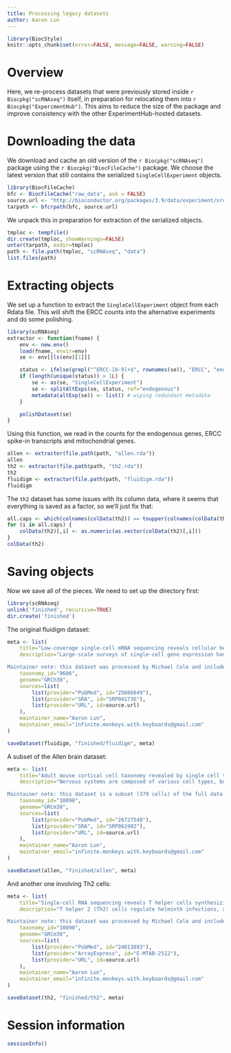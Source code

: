 ```yaml
---
title: Processing legacy datasets
author: Aaron Lun
---
```


```r
library(BiocStyle)
knitr::opts_chunk$set(error=FALSE, message=FALSE, warning=FALSE)
```

# Overview

Here, we re-process datasets that were previously stored inside `r Biocpkg("scRNAseq")` itself,
in preparation for relocating them into `r Biocpkg("ExperimentHub")`.
This aims to reduce the size of the package and improve consistency with the other ExperimentHub-hosted datasets.

# Downloading the data

We download and cache an old version of the `r Biocpkg("scRNAseq")` package using the `r Biocpkg("BiocFileCache")` package.
We choose the latest version that still contains the serialized `SingleCellExperiment` objects.

```r
library(BiocFileCache)
bfc <- BiocFileCache("raw_data", ask = FALSE)
source.url <- "http://bioconductor.org/packages/3.9/data/experiment/src/contrib/scRNAseq_1.10.0.tar.gz"
tarpath <- bfcrpath(bfc, source.url)
```

We unpack this in preparation for extraction of the serialized objects.

```r
tmploc <- tempfile()
dir.create(tmploc, showWarnings=FALSE)
untar(tarpath, exdir=tmploc)
path <- file.path(tmploc, "scRNAseq", "data")
list.files(path)
```

# Extracting objects

We set up a function to extract the `SingleCellExperiment` object from each Rdata file.
This will shift the ERCC counts into the alternative experiments and do some polishing.

```r
library(scRNAseq)
extractor <- function(fname) {
    env <- new.env()
    load(fname, envir=env)
    se <- env[[ls(env)[1]]]

    status <- ifelse(grepl("^ERCC-[0-9]+$", rownames(se)), "ERCC", "endogenous")
    if (length(unique(status)) > 1L) {
        se <- as(se, "SingleCellExperiment")
        se <- splitAltExps(se, status, ref="endogenous")
        metadata(altExp(se)) <- list() # wiping redundant metadata
    }

    polishDataset(se)
}
```

Using this function, we read in the counts for the endogenous genes, ERCC spike-in transcripts and mitochondrial genes.

```r
allen <- extractor(file.path(path, "allen.rda"))
allen
th2 <- extractor(file.path(path, "th2.rda"))
th2
fluidigm <- extractor(file.path(path, "fluidigm.rda"))
fluidigm
```

The `th2` dataset has some issues with its column data, where it seems that everything is saved as a factor, so we'll just fix that:

```r
all.caps <- which(colnames(colData(th2)) == toupper(colnames(colData(th2))))
for (i in all.caps) {
    colData(th2)[,i] <- as.numeric(as.vector(colData(th2)[,i]))
}
colData(th2)
```

# Saving objects

Now we save all of the pieces.
We need to set up the directory first:

```r
library(scRNAseq)
unlink('finished', recursive=TRUE)
dir.create('finished')
```

The original fluidigm dataset:

```r
meta <- list(
    title="Low-coverage single-cell mRNA sequencing reveals cellular heterogeneity and activated signaling pathways in developing cerebral cortex [reprocessed from FASTQ]",
    description="Large-scale surveys of single-cell gene expression have the potential to reveal rare cell populations and lineage relationships but require efficient methods for cell capture and mRNA sequencing. Although cellular barcoding strategies allow parallel sequencing of single cells at ultra-low depths, the limitations of shallow sequencing have not been investigated directly. By capturing 301 single cells from 11 populations using microfluidics and analyzing single-cell transcriptomes across downsampled sequencing depths, we demonstrate that shallow single-cell mRNA sequencing (∼50,000 reads per cell) is sufficient for unbiased cell-type classification and biomarker identification. In the developing cortex, we identify diverse cell types, including multiple progenitor and neuronal subtypes, and we identify EGR1 and FOS as previously unreported candidate targets of Notch signaling in human but not mouse radial glia. Our strategy establishes an efficient method for unbiased analysis and comparison of cell populations from heterogeneous tissue by microfluidic single-cell capture and low-coverage sequencing of many cells.

Maintainer note: this dataset was processed by Michael Cole and included in older versions of the scRNAseq package (prior to 1.11.0, before Bioconductor 3.10). Processing started at the FASTQ files, themselves extracted from author-supplied SRA files using the SRA toolkit. Reads were aligned with TopHat (v2.0.11) to GRCh38 and quantified against the RefSeq human gene annotation (GCF_000001405.28, downloaded from NCBI on June 22, 2015). featureCounts (v1.4.6-p3) was used to compute gene-level read counts and Cufflinks (v2.2.0) was used to compute gene-leve FPKMs. Reads were also mapped to the transcriptome using RSEM (v1.2.19) to compute read counts and TPMs. FastQC (v. 0.10.1) and Picard (v. 1.128) were used to compute sample quality control (QC) metrics, though no filtering on the QC metrics has been performed.",
    taxonomy_id="9606",
    genome="GRCh38",
    sources=list(
        list(provider="PubMed", id="25086649"),
        list(provider="SRA", id="SRP041736"),
        list(provider="URL", id=source.url)
    ),
    maintainer_name="Aaron Lun",
    maintainer_email="infinite.monkeys.with.keyboards@gmail.com"
)

saveDataset(fluidigm, "finished/fluidigm", meta)
```

A subset of the Allen brain dataset:

```r
meta <- list(
    title="Adult mouse cortical cell taxonomy revealed by single cell transcriptomics [reprocessed from FASTQ, subset]",
    description="Nervous systems are composed of various cell types, but the extent of cell type diversity is poorly understood. We constructed a cellular taxonomy of one cortical region, primary visual cortex, in adult mice on the basis of single-cell RNA sequencing. We identified 49 transcriptomic cell types, including 23 GABAergic, 19 glutamatergic and 7 non-neuronal types. We also analyzed cell type–specific mRNA processing and characterized genetic access to these transcriptomic types by many transgenic Cre lines. Finally, we found that some of our transcriptomic cell types displayed specific and differential electrophysiological and axon projection properties, thereby confirming that the single-cell transcriptomic signatures can be associated with specific cellular properties.

Maintainer note: this dataset is a subset (379 cells) of the full data in the study, generated for testing purposes. It was processed by Michael Cole and included in older versions of the scRNAseq package (prior to 1.11.0, before Bioconductor 3.10). Processing started at the FASTQ files, themselves extracted from author-supplied SRA files using the SRA toolkit. Reads were aligned with TopHat (v2.0.11) to GRCm38 and quantified against the RefSeq mouse gene annotation (GCF_000001635.23_GRCm38.p3, downloaded from NCBI on December 28, 2014). featureCounts (v1.4.6-p3) was used to compute gene-level read counts and Cufflinks (v2.2.0) was used to compute gene-leve FPKMs. Reads were also mapped to the transcriptome using RSEM (v1.2.19) to compute read counts and TPMs. FastQC (v. 0.10.1) and Picard (v. 1.128) were used to compute sample quality control (QC) metrics, though no filtering on the QC metrics has been performed.",
    taxonomy_id="10090",
    genome="GRCm38",
    sources=list(
        list(provider="PubMed", id="26727548"),
        list(provider="SRA", id="SRP061902"),
        list(provider="URL", id=source.url)
    ),
    maintainer_name="Aaron Lun",
    maintainer_email="infinite.monkeys.with.keyboards@gmail.com"
)

saveDataset(allen, "finished/allen", meta)
```

And another one involving Th2 cells:

```r
meta <- list(
    title="Single-cell RNA sequencing reveals T helper cells synthesizing steroids de novo to contribute to immune homeostasis [reprocessed from FASTQ]",
    description="T helper 2 (Th2) cells regulate helminth infections, allergic disorders, tumor immunity, and pregnancy by secreting various cytokines. It is likely that there are undiscovered Th2 signaling molecules. Although steroids are known to be immunoregulators, de novo steroid production from immune cells has not been previously characterized. Here, we demonstrate production of the steroid pregnenolone by Th2 cells in vitro and in vivo in a helminth infection model. Single-cell RNA sequencing and quantitative PCR analysis suggest that pregnenolone synthesis in Th2 cells is related to immunosuppression. In support of this, we show that pregnenolone inhibits Th cell proliferation and B cell immunoglobulin class switching. We also show that steroidogenic Th2 cells inhibit Th cell proliferation in a Cyp11a1 enzyme-dependent manner. We propose pregnenolone as a \"lymphosteroid,\" a steroid produced by lymphocytes. We speculate that this de novo steroid production may be an intrinsic phenomenon of Th2-mediated immune responses to actively restore immune homeostasis.

Maintainer note: this dataset was processed by Michael Cole and included in older versions of the scRNAseq package (prior to 1.11.0, before Bioconductor 3.10). Processing started at the FASTQ files obtained from ArrayExpress. Reads were aligned with TopHat (v2.0.11) to GRCm38 and quantified against the RefSeq mouse gene annotation (GCF_000001635.23_GRCm38.p3, downloaded from NCBI on December 28, 2014). featureCounts (v1.4.6-p3) was used to compute gene-level read counts and Cufflinks (v2.2.0) was used to compute gene-leve FPKMs. Reads were also mapped to the transcriptome using RSEM (v1.2.19) to compute read counts and TPMs. FastQC (v. 0.10.1) and Picard (v. 1.128) were used to compute sample quality control (QC) metrics, though no filtering on the QC metrics has been performed.",
    taxonomy_id="10090",
    genome="GRCm38",
    sources=list(
        list(provider="PubMed", id="24813893"),
        list(provider="ArrayExpress", id="E-MTAB-2512"),
        list(provider="URL", id=source.url)
    ),
    maintainer_name="Aaron Lun",
    maintainer_email="infinite.monkeys.with.keyboards@gmail.com"
)

saveDataset(th2, "finished/th2", meta)
```

# Session information {-}

```r
sessionInfo()
```
